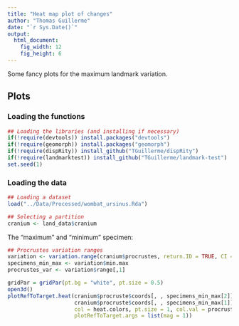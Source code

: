 ```yaml
---
title: "Heat map plot of changes"
author: "Thomas Guillerme"
date: "`r Sys.Date()`"
output:
  html_document:
    fig_width: 12
    fig_height: 6
---
```


Some fancy plots for the maximum landmark variation.

## Plots 

### Loading the functions

```r
## Loading the libraries (and installing if necessary)
if(!require(devtools)) install.packages("devtools")
if(!require(geomorph)) install.packages("geomorph")
if(!require(dispRity)) install_github("TGuillerme/dispRity")
if(!require(landmarktest)) install_github("TGuillerme/landmark-test")
set.seed(1)
```


### Loading the data

```r
## Loading a dataset
load("../Data/Processed/wombat_ursinus.Rda")

## Selecting a partition
cranium <- land_data$cranium
```

The "maximum" and "minimum" specimen:

```r
## Procrustes variation ranges
variation <- variation.range(cranium$procrustes, return.ID = TRUE, CI = 0.5)
specimens_min_max <- variation$min.max
procrustes_var <- variation$range[,1]
```

```r
gridPar = gridPar(pt.bg = "white", pt.size = 0.5)
open3d()
plotRefToTarget.heat(cranium$procruste$coords[, , specimens_min_max[2]],
                     cranium$procruste$coords[, , specimens_min_max[1]],
                     col = heat.colors, pt.size = 1, col.val = procrustes_var,
                     plotRefToTarget.args = list(mag = 1))
```
